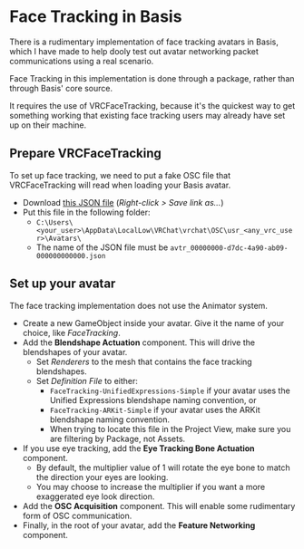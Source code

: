 # Face Tracking in Basis

There is a rudimentary implementation of face tracking avatars in Basis, which I have made to help dooly test out avatar networking packet
communications using a real scenario.

Face Tracking in this implementation is done through a package, rather than through Basis' core source.

It requires the use of VRCFaceTracking, because it's the quickest way to get something working that existing face tracking users may
already have set up on their machine.

## Prepare VRCFaceTracking

To set up face tracking, we need to put a fake OSC file that VRCFaceTracking will read when loading your Basis avatar.
- Download [this JSON file](pathname:///assets/basis-hvr/avtr_00000000-d7dc-4a90-ab09-000000000000.json) (*Right-click > Save link as...*)
- Put this file in the following folder:
  - `C:\Users\<your_user>\AppData\LocalLow\VRChat\vrchat\OSC\usr_<any_vrc_user>\Avatars\`
  - The name of the JSON file must be `avtr_00000000-d7dc-4a90-ab09-000000000000.json`

## Set up your avatar

The face tracking implementation does not use the Animator system.

- Create a new GameObject inside your avatar. Give it the name of your choice, like *FaceTracking*.
- Add the **Blendshape Actuation** component. This will drive the blendshapes of your avatar.
  - Set *Renderers* to the mesh that contains the face tracking blendshapes.
  - Set *Definition File* to either:
    - `FaceTracking-UnifiedExpressions-Simple` if your avatar uses the Unified Expressions blendshape naming convention, or
    - `FaceTracking-ARKit-Simple` if your avatar uses the ARKit blendshape naming convention.
    - When trying to locate this file in the Project View, make sure you are filtering by Package, not Assets.
- If you use eye tracking, add the **Eye Tracking Bone Actuation** component.
  - By default, the multiplier value of 1 will rotate the eye bone to match the direction your eyes are looking.
  - You may choose to increase the multiplier if you want a more exaggerated eye look direction.
- Add the **OSC Acquisition** component. This will enable some rudimentary form of OSC communication.
- Finally, in the root of your avatar, add the **Feature Networking** component.
